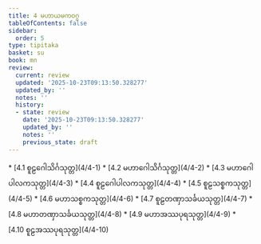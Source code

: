 ```yaml
---
title: 4 မဟာယမကဝဂ္ဂ
tableOfContents: false
sidebar:
  order: 5
type: tipitaka
basket: su
book: mn
review:
  current: review
  updated: '2025-10-23T09:13:50.328277'
  updated_by: ''
  notes: ''
  history:
  - state: review
    date: '2025-10-23T09:13:50.328277'
    updated_by: ''
    notes: ''
    previous_state: draft
---
```



<ReviewStatus review={frontmatter.review} showDetails={true} />

<HypothesisAnnotation frontmatter={frontmatter} />

<DynamicBreadcrumb />



<TableOfContents book="mn" section="4">
* [4.1 စူဠဂေါသိင်္ဂသုတ္တ](4/4-1)
* [4.2 မဟာဂေါသိင်္ဂသုတ္တ](4/4-2)
* [4.3 မဟာဂေါပါလကသုတ္တ](4/4-3)
* [4.4 စူဠဂေါပါလကသုတ္တ](4/4-4)
* [4.5 စူဠသစ္စကသုတ္တ](4/4-5)
* [4.6 မဟာသစ္စကသုတ္တ](4/4-6)
* [4.7 စူဠတဏှာသင်္ခယသုတ္တ](4/4-7)
* [4.8 မဟာတဏှာသင်္ခယသုတ္တ](4/4-8)
* [4.9 မဟာအဿပုရသုတ္တ](4/4-9)
* [4.10 စူဠအဿပုရသုတ္တ](4/4-10)
</TableOfContents>